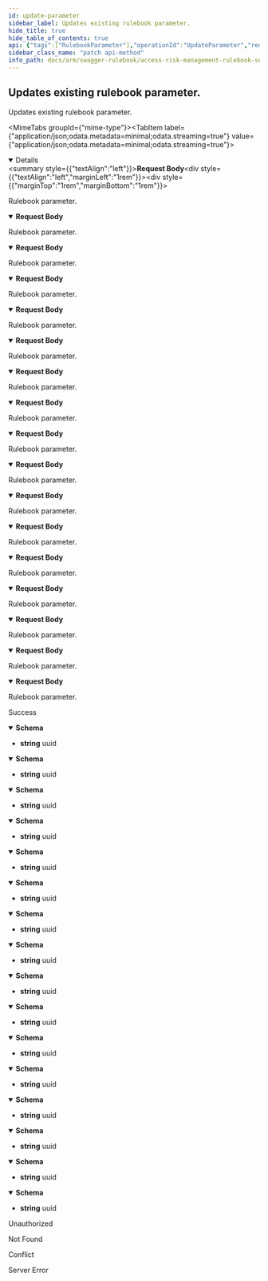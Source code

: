 ```yaml
---
id: update-parameter
sidebar_label: Updates existing rulebook parameter.
hide_title: true
hide_table_of_contents: true
api: {"tags":["RulebookParameter"],"operationId":"UpdateParameter","requestBody":{"content":{"application/json;odata.metadata=minimal;odata.streaming=true":{"schema":{"description":"Represents model for rulebook parameter.","required":["name","description"],"type":"object","properties":{"id":{"format":"uuid","description":"Identifier of the parameter.","type":"string"},"name":{"description":"Name of the parameter.","type":"string"},"description":{"description":"Description of the parameter.","type":"string"},"accountId":{"format":"int32","description":"Identifier of related account. It will be used by service account only.","type":"integer"}}}},"application/json;odata.metadata=minimal;odata.streaming=false":{"schema":{"description":"Represents model for rulebook parameter.","required":["name","description"],"type":"object","properties":{"id":{"format":"uuid","description":"Identifier of the parameter.","type":"string"},"name":{"description":"Name of the parameter.","type":"string"},"description":{"description":"Description of the parameter.","type":"string"},"accountId":{"format":"int32","description":"Identifier of related account. It will be used by service account only.","type":"integer"}}}},"application/json;odata.metadata=minimal":{"schema":{"description":"Represents model for rulebook parameter.","required":["name","description"],"type":"object","properties":{"id":{"format":"uuid","description":"Identifier of the parameter.","type":"string"},"name":{"description":"Name of the parameter.","type":"string"},"description":{"description":"Description of the parameter.","type":"string"},"accountId":{"format":"int32","description":"Identifier of related account. It will be used by service account only.","type":"integer"}}}},"application/json;odata.metadata=full;odata.streaming=true":{"schema":{"description":"Represents model for rulebook parameter.","required":["name","description"],"type":"object","properties":{"id":{"format":"uuid","description":"Identifier of the parameter.","type":"string"},"name":{"description":"Name of the parameter.","type":"string"},"description":{"description":"Description of the parameter.","type":"string"},"accountId":{"format":"int32","description":"Identifier of related account. It will be used by service account only.","type":"integer"}}}},"application/json;odata.metadata=full;odata.streaming=false":{"schema":{"description":"Represents model for rulebook parameter.","required":["name","description"],"type":"object","properties":{"id":{"format":"uuid","description":"Identifier of the parameter.","type":"string"},"name":{"description":"Name of the parameter.","type":"string"},"description":{"description":"Description of the parameter.","type":"string"},"accountId":{"format":"int32","description":"Identifier of related account. It will be used by service account only.","type":"integer"}}}},"application/json;odata.metadata=full":{"schema":{"description":"Represents model for rulebook parameter.","required":["name","description"],"type":"object","properties":{"id":{"format":"uuid","description":"Identifier of the parameter.","type":"string"},"name":{"description":"Name of the parameter.","type":"string"},"description":{"description":"Description of the parameter.","type":"string"},"accountId":{"format":"int32","description":"Identifier of related account. It will be used by service account only.","type":"integer"}}}},"application/json;odata.metadata=none;odata.streaming=true":{"schema":{"description":"Represents model for rulebook parameter.","required":["name","description"],"type":"object","properties":{"id":{"format":"uuid","description":"Identifier of the parameter.","type":"string"},"name":{"description":"Name of the parameter.","type":"string"},"description":{"description":"Description of the parameter.","type":"string"},"accountId":{"format":"int32","description":"Identifier of related account. It will be used by service account only.","type":"integer"}}}},"application/json;odata.metadata=none;odata.streaming=false":{"schema":{"description":"Represents model for rulebook parameter.","required":["name","description"],"type":"object","properties":{"id":{"format":"uuid","description":"Identifier of the parameter.","type":"string"},"name":{"description":"Name of the parameter.","type":"string"},"description":{"description":"Description of the parameter.","type":"string"},"accountId":{"format":"int32","description":"Identifier of related account. It will be used by service account only.","type":"integer"}}}},"application/json;odata.metadata=none":{"schema":{"description":"Represents model for rulebook parameter.","required":["name","description"],"type":"object","properties":{"id":{"format":"uuid","description":"Identifier of the parameter.","type":"string"},"name":{"description":"Name of the parameter.","type":"string"},"description":{"description":"Description of the parameter.","type":"string"},"accountId":{"format":"int32","description":"Identifier of related account. It will be used by service account only.","type":"integer"}}}},"application/json;odata.streaming=true":{"schema":{"description":"Represents model for rulebook parameter.","required":["name","description"],"type":"object","properties":{"id":{"format":"uuid","description":"Identifier of the parameter.","type":"string"},"name":{"description":"Name of the parameter.","type":"string"},"description":{"description":"Description of the parameter.","type":"string"},"accountId":{"format":"int32","description":"Identifier of related account. It will be used by service account only.","type":"integer"}}}},"application/json;odata.streaming=false":{"schema":{"description":"Represents model for rulebook parameter.","required":["name","description"],"type":"object","properties":{"id":{"format":"uuid","description":"Identifier of the parameter.","type":"string"},"name":{"description":"Name of the parameter.","type":"string"},"description":{"description":"Description of the parameter.","type":"string"},"accountId":{"format":"int32","description":"Identifier of related account. It will be used by service account only.","type":"integer"}}}},"application/json":{"schema":{"description":"Represents model for rulebook parameter.","required":["name","description"],"type":"object","properties":{"id":{"format":"uuid","description":"Identifier of the parameter.","type":"string"},"name":{"description":"Name of the parameter.","type":"string"},"description":{"description":"Description of the parameter.","type":"string"},"accountId":{"format":"int32","description":"Identifier of related account. It will be used by service account only.","type":"integer"}}}},"application/xml":{"schema":{"description":"Represents model for rulebook parameter.","required":["name","description"],"type":"object","properties":{"id":{"format":"uuid","description":"Identifier of the parameter.","type":"string"},"name":{"description":"Name of the parameter.","type":"string"},"description":{"description":"Description of the parameter.","type":"string"},"accountId":{"format":"int32","description":"Identifier of related account. It will be used by service account only.","type":"integer"}}}},"application/prs.odatatestxx-odata":{"schema":{"description":"Represents model for rulebook parameter.","required":["name","description"],"type":"object","properties":{"id":{"format":"uuid","description":"Identifier of the parameter.","type":"string"},"name":{"description":"Name of the parameter.","type":"string"},"description":{"description":"Description of the parameter.","type":"string"},"accountId":{"format":"int32","description":"Identifier of related account. It will be used by service account only.","type":"integer"}}}},"application/json-patch+json":{"schema":{"description":"Represents model for rulebook parameter.","required":["name","description"],"type":"object","properties":{"id":{"format":"uuid","description":"Identifier of the parameter.","type":"string"},"name":{"description":"Name of the parameter.","type":"string"},"description":{"description":"Description of the parameter.","type":"string"},"accountId":{"format":"int32","description":"Identifier of related account. It will be used by service account only.","type":"integer"}}}},"text/json":{"schema":{"description":"Represents model for rulebook parameter.","required":["name","description"],"type":"object","properties":{"id":{"format":"uuid","description":"Identifier of the parameter.","type":"string"},"name":{"description":"Name of the parameter.","type":"string"},"description":{"description":"Description of the parameter.","type":"string"},"accountId":{"format":"int32","description":"Identifier of related account. It will be used by service account only.","type":"integer"}}}},"application/*+json":{"schema":{"description":"Represents model for rulebook parameter.","required":["name","description"],"type":"object","properties":{"id":{"format":"uuid","description":"Identifier of the parameter.","type":"string"},"name":{"description":"Name of the parameter.","type":"string"},"description":{"description":"Description of the parameter.","type":"string"},"accountId":{"format":"int32","description":"Identifier of related account. It will be used by service account only.","type":"integer"}}}}},"description":"Rulebook parameter."},"responses":{"200":{"description":"Success","content":{"application/json;odata.metadata=minimal;odata.streaming=true":{"schema":{"format":"uuid","type":"string"}},"application/json;odata.metadata=minimal;odata.streaming=false":{"schema":{"format":"uuid","type":"string"}},"application/json;odata.metadata=minimal":{"schema":{"format":"uuid","type":"string"}},"application/json;odata.metadata=full;odata.streaming=true":{"schema":{"format":"uuid","type":"string"}},"application/json;odata.metadata=full;odata.streaming=false":{"schema":{"format":"uuid","type":"string"}},"application/json;odata.metadata=full":{"schema":{"format":"uuid","type":"string"}},"application/json;odata.metadata=none;odata.streaming=true":{"schema":{"format":"uuid","type":"string"}},"application/json;odata.metadata=none;odata.streaming=false":{"schema":{"format":"uuid","type":"string"}},"application/json;odata.metadata=none":{"schema":{"format":"uuid","type":"string"}},"application/json;odata.streaming=true":{"schema":{"format":"uuid","type":"string"}},"application/json;odata.streaming=false":{"schema":{"format":"uuid","type":"string"}},"application/json":{"schema":{"format":"uuid","type":"string"}},"application/xml":{"schema":{"format":"uuid","type":"string"}},"application/prs.odatatestxx-odata":{"schema":{"format":"uuid","type":"string"}},"text/plain":{"schema":{"format":"uuid","type":"string"}},"text/json":{"schema":{"format":"uuid","type":"string"}}}},"401":{"description":"Unauthorized"},"404":{"description":"Not Found"},"409":{"description":"Conflict"},"500":{"description":"Server Error"}},"description":"Updates existing rulebook parameter.","method":"patch","path":"/api/rulebookparameters","jsonRequestBodyExample":{"id":"3fa85f64-5717-4562-b3fc-2c963f66afa6","name":"string","description":"string","accountId":0},"info":{"version":"v1","title":"Access Risk Management Rulebook Services"},"postman":{"name":"Updates existing rulebook parameter.","description":{"type":"text/plain"},"url":{"path":["api","rulebookparameters"],"host":["{{baseUrl}}"],"query":[],"variable":[]},"header":[{"key":"Content-Type","value":"application/json"},{"key":"Accept","value":"application/json;odata.metadata=minimal;odata.streaming=true"}],"method":"PATCH","body":{"mode":"raw","raw":"\"\"","options":{"raw":{"language":"json"}}}}}
sidebar_class_name: "patch api-method"
info_path: docs/arm/swagger-rulebook/access-risk-management-rulebook-services
---
```



## Updates existing rulebook parameter.



Updates existing rulebook parameter.

<MimeTabs groupId={"mime-type"}><TabItem label={"application/json;odata.metadata=minimal;odata.streaming=true"} value={"application/json;odata.metadata=minimal;odata.streaming=true"}><details style={{}} data-collapsed={false} open={true}><summary style={{"textAlign":"left"}}><strong>Request Body</strong></summary><div style={{"textAlign":"left","marginLeft":"1rem"}}><div style={{"marginTop":"1rem","marginBottom":"1rem"}}>

Rulebook parameter.

</div></div><ul style={{"marginLeft":"1rem"}}><SchemaItem collapsible={false} name={"id"} required={false} schemaDescription={"Identifier of the parameter."} schemaName={"uuid"} qualifierMessage={undefined} defaultValue={undefined}></SchemaItem><SchemaItem collapsible={false} name={"name"} required={true} schemaDescription={"Name of the parameter."} schemaName={"string"} qualifierMessage={undefined} defaultValue={undefined}></SchemaItem><SchemaItem collapsible={false} name={"description"} required={true} schemaDescription={"Description of the parameter."} schemaName={"string"} qualifierMessage={undefined} defaultValue={undefined}></SchemaItem><SchemaItem collapsible={false} name={"accountId"} required={false} schemaDescription={"Identifier of related account. It will be used by service account only."} schemaName={"int32"} qualifierMessage={undefined} defaultValue={undefined}></SchemaItem></ul></details></TabItem><TabItem label={"application/json;odata.metadata=minimal;odata.streaming=false"} value={"application/json;odata.metadata=minimal;odata.streaming=false"}><details style={{}} data-collapsed={false} open={true}><summary style={{"textAlign":"left"}}><strong>Request Body</strong></summary><div style={{"textAlign":"left","marginLeft":"1rem"}}><div style={{"marginTop":"1rem","marginBottom":"1rem"}}>

Rulebook parameter.

</div></div><ul style={{"marginLeft":"1rem"}}><SchemaItem collapsible={false} name={"id"} required={false} schemaDescription={"Identifier of the parameter."} schemaName={"uuid"} qualifierMessage={undefined} defaultValue={undefined}></SchemaItem><SchemaItem collapsible={false} name={"name"} required={true} schemaDescription={"Name of the parameter."} schemaName={"string"} qualifierMessage={undefined} defaultValue={undefined}></SchemaItem><SchemaItem collapsible={false} name={"description"} required={true} schemaDescription={"Description of the parameter."} schemaName={"string"} qualifierMessage={undefined} defaultValue={undefined}></SchemaItem><SchemaItem collapsible={false} name={"accountId"} required={false} schemaDescription={"Identifier of related account. It will be used by service account only."} schemaName={"int32"} qualifierMessage={undefined} defaultValue={undefined}></SchemaItem></ul></details></TabItem><TabItem label={"application/json;odata.metadata=minimal"} value={"application/json;odata.metadata=minimal"}><details style={{}} data-collapsed={false} open={true}><summary style={{"textAlign":"left"}}><strong>Request Body</strong></summary><div style={{"textAlign":"left","marginLeft":"1rem"}}><div style={{"marginTop":"1rem","marginBottom":"1rem"}}>

Rulebook parameter.

</div></div><ul style={{"marginLeft":"1rem"}}><SchemaItem collapsible={false} name={"id"} required={false} schemaDescription={"Identifier of the parameter."} schemaName={"uuid"} qualifierMessage={undefined} defaultValue={undefined}></SchemaItem><SchemaItem collapsible={false} name={"name"} required={true} schemaDescription={"Name of the parameter."} schemaName={"string"} qualifierMessage={undefined} defaultValue={undefined}></SchemaItem><SchemaItem collapsible={false} name={"description"} required={true} schemaDescription={"Description of the parameter."} schemaName={"string"} qualifierMessage={undefined} defaultValue={undefined}></SchemaItem><SchemaItem collapsible={false} name={"accountId"} required={false} schemaDescription={"Identifier of related account. It will be used by service account only."} schemaName={"int32"} qualifierMessage={undefined} defaultValue={undefined}></SchemaItem></ul></details></TabItem><TabItem label={"application/json;odata.metadata=full;odata.streaming=true"} value={"application/json;odata.metadata=full;odata.streaming=true"}><details style={{}} data-collapsed={false} open={true}><summary style={{"textAlign":"left"}}><strong>Request Body</strong></summary><div style={{"textAlign":"left","marginLeft":"1rem"}}><div style={{"marginTop":"1rem","marginBottom":"1rem"}}>

Rulebook parameter.

</div></div><ul style={{"marginLeft":"1rem"}}><SchemaItem collapsible={false} name={"id"} required={false} schemaDescription={"Identifier of the parameter."} schemaName={"uuid"} qualifierMessage={undefined} defaultValue={undefined}></SchemaItem><SchemaItem collapsible={false} name={"name"} required={true} schemaDescription={"Name of the parameter."} schemaName={"string"} qualifierMessage={undefined} defaultValue={undefined}></SchemaItem><SchemaItem collapsible={false} name={"description"} required={true} schemaDescription={"Description of the parameter."} schemaName={"string"} qualifierMessage={undefined} defaultValue={undefined}></SchemaItem><SchemaItem collapsible={false} name={"accountId"} required={false} schemaDescription={"Identifier of related account. It will be used by service account only."} schemaName={"int32"} qualifierMessage={undefined} defaultValue={undefined}></SchemaItem></ul></details></TabItem><TabItem label={"application/json;odata.metadata=full;odata.streaming=false"} value={"application/json;odata.metadata=full;odata.streaming=false"}><details style={{}} data-collapsed={false} open={true}><summary style={{"textAlign":"left"}}><strong>Request Body</strong></summary><div style={{"textAlign":"left","marginLeft":"1rem"}}><div style={{"marginTop":"1rem","marginBottom":"1rem"}}>

Rulebook parameter.

</div></div><ul style={{"marginLeft":"1rem"}}><SchemaItem collapsible={false} name={"id"} required={false} schemaDescription={"Identifier of the parameter."} schemaName={"uuid"} qualifierMessage={undefined} defaultValue={undefined}></SchemaItem><SchemaItem collapsible={false} name={"name"} required={true} schemaDescription={"Name of the parameter."} schemaName={"string"} qualifierMessage={undefined} defaultValue={undefined}></SchemaItem><SchemaItem collapsible={false} name={"description"} required={true} schemaDescription={"Description of the parameter."} schemaName={"string"} qualifierMessage={undefined} defaultValue={undefined}></SchemaItem><SchemaItem collapsible={false} name={"accountId"} required={false} schemaDescription={"Identifier of related account. It will be used by service account only."} schemaName={"int32"} qualifierMessage={undefined} defaultValue={undefined}></SchemaItem></ul></details></TabItem><TabItem label={"application/json;odata.metadata=full"} value={"application/json;odata.metadata=full"}><details style={{}} data-collapsed={false} open={true}><summary style={{"textAlign":"left"}}><strong>Request Body</strong></summary><div style={{"textAlign":"left","marginLeft":"1rem"}}><div style={{"marginTop":"1rem","marginBottom":"1rem"}}>

Rulebook parameter.

</div></div><ul style={{"marginLeft":"1rem"}}><SchemaItem collapsible={false} name={"id"} required={false} schemaDescription={"Identifier of the parameter."} schemaName={"uuid"} qualifierMessage={undefined} defaultValue={undefined}></SchemaItem><SchemaItem collapsible={false} name={"name"} required={true} schemaDescription={"Name of the parameter."} schemaName={"string"} qualifierMessage={undefined} defaultValue={undefined}></SchemaItem><SchemaItem collapsible={false} name={"description"} required={true} schemaDescription={"Description of the parameter."} schemaName={"string"} qualifierMessage={undefined} defaultValue={undefined}></SchemaItem><SchemaItem collapsible={false} name={"accountId"} required={false} schemaDescription={"Identifier of related account. It will be used by service account only."} schemaName={"int32"} qualifierMessage={undefined} defaultValue={undefined}></SchemaItem></ul></details></TabItem><TabItem label={"application/json;odata.metadata=none;odata.streaming=true"} value={"application/json;odata.metadata=none;odata.streaming=true"}><details style={{}} data-collapsed={false} open={true}><summary style={{"textAlign":"left"}}><strong>Request Body</strong></summary><div style={{"textAlign":"left","marginLeft":"1rem"}}><div style={{"marginTop":"1rem","marginBottom":"1rem"}}>

Rulebook parameter.

</div></div><ul style={{"marginLeft":"1rem"}}><SchemaItem collapsible={false} name={"id"} required={false} schemaDescription={"Identifier of the parameter."} schemaName={"uuid"} qualifierMessage={undefined} defaultValue={undefined}></SchemaItem><SchemaItem collapsible={false} name={"name"} required={true} schemaDescription={"Name of the parameter."} schemaName={"string"} qualifierMessage={undefined} defaultValue={undefined}></SchemaItem><SchemaItem collapsible={false} name={"description"} required={true} schemaDescription={"Description of the parameter."} schemaName={"string"} qualifierMessage={undefined} defaultValue={undefined}></SchemaItem><SchemaItem collapsible={false} name={"accountId"} required={false} schemaDescription={"Identifier of related account. It will be used by service account only."} schemaName={"int32"} qualifierMessage={undefined} defaultValue={undefined}></SchemaItem></ul></details></TabItem><TabItem label={"application/json;odata.metadata=none;odata.streaming=false"} value={"application/json;odata.metadata=none;odata.streaming=false"}><details style={{}} data-collapsed={false} open={true}><summary style={{"textAlign":"left"}}><strong>Request Body</strong></summary><div style={{"textAlign":"left","marginLeft":"1rem"}}><div style={{"marginTop":"1rem","marginBottom":"1rem"}}>

Rulebook parameter.

</div></div><ul style={{"marginLeft":"1rem"}}><SchemaItem collapsible={false} name={"id"} required={false} schemaDescription={"Identifier of the parameter."} schemaName={"uuid"} qualifierMessage={undefined} defaultValue={undefined}></SchemaItem><SchemaItem collapsible={false} name={"name"} required={true} schemaDescription={"Name of the parameter."} schemaName={"string"} qualifierMessage={undefined} defaultValue={undefined}></SchemaItem><SchemaItem collapsible={false} name={"description"} required={true} schemaDescription={"Description of the parameter."} schemaName={"string"} qualifierMessage={undefined} defaultValue={undefined}></SchemaItem><SchemaItem collapsible={false} name={"accountId"} required={false} schemaDescription={"Identifier of related account. It will be used by service account only."} schemaName={"int32"} qualifierMessage={undefined} defaultValue={undefined}></SchemaItem></ul></details></TabItem><TabItem label={"application/json;odata.metadata=none"} value={"application/json;odata.metadata=none"}><details style={{}} data-collapsed={false} open={true}><summary style={{"textAlign":"left"}}><strong>Request Body</strong></summary><div style={{"textAlign":"left","marginLeft":"1rem"}}><div style={{"marginTop":"1rem","marginBottom":"1rem"}}>

Rulebook parameter.

</div></div><ul style={{"marginLeft":"1rem"}}><SchemaItem collapsible={false} name={"id"} required={false} schemaDescription={"Identifier of the parameter."} schemaName={"uuid"} qualifierMessage={undefined} defaultValue={undefined}></SchemaItem><SchemaItem collapsible={false} name={"name"} required={true} schemaDescription={"Name of the parameter."} schemaName={"string"} qualifierMessage={undefined} defaultValue={undefined}></SchemaItem><SchemaItem collapsible={false} name={"description"} required={true} schemaDescription={"Description of the parameter."} schemaName={"string"} qualifierMessage={undefined} defaultValue={undefined}></SchemaItem><SchemaItem collapsible={false} name={"accountId"} required={false} schemaDescription={"Identifier of related account. It will be used by service account only."} schemaName={"int32"} qualifierMessage={undefined} defaultValue={undefined}></SchemaItem></ul></details></TabItem><TabItem label={"application/json;odata.streaming=true"} value={"application/json;odata.streaming=true"}><details style={{}} data-collapsed={false} open={true}><summary style={{"textAlign":"left"}}><strong>Request Body</strong></summary><div style={{"textAlign":"left","marginLeft":"1rem"}}><div style={{"marginTop":"1rem","marginBottom":"1rem"}}>

Rulebook parameter.

</div></div><ul style={{"marginLeft":"1rem"}}><SchemaItem collapsible={false} name={"id"} required={false} schemaDescription={"Identifier of the parameter."} schemaName={"uuid"} qualifierMessage={undefined} defaultValue={undefined}></SchemaItem><SchemaItem collapsible={false} name={"name"} required={true} schemaDescription={"Name of the parameter."} schemaName={"string"} qualifierMessage={undefined} defaultValue={undefined}></SchemaItem><SchemaItem collapsible={false} name={"description"} required={true} schemaDescription={"Description of the parameter."} schemaName={"string"} qualifierMessage={undefined} defaultValue={undefined}></SchemaItem><SchemaItem collapsible={false} name={"accountId"} required={false} schemaDescription={"Identifier of related account. It will be used by service account only."} schemaName={"int32"} qualifierMessage={undefined} defaultValue={undefined}></SchemaItem></ul></details></TabItem><TabItem label={"application/json;odata.streaming=false"} value={"application/json;odata.streaming=false"}><details style={{}} data-collapsed={false} open={true}><summary style={{"textAlign":"left"}}><strong>Request Body</strong></summary><div style={{"textAlign":"left","marginLeft":"1rem"}}><div style={{"marginTop":"1rem","marginBottom":"1rem"}}>

Rulebook parameter.

</div></div><ul style={{"marginLeft":"1rem"}}><SchemaItem collapsible={false} name={"id"} required={false} schemaDescription={"Identifier of the parameter."} schemaName={"uuid"} qualifierMessage={undefined} defaultValue={undefined}></SchemaItem><SchemaItem collapsible={false} name={"name"} required={true} schemaDescription={"Name of the parameter."} schemaName={"string"} qualifierMessage={undefined} defaultValue={undefined}></SchemaItem><SchemaItem collapsible={false} name={"description"} required={true} schemaDescription={"Description of the parameter."} schemaName={"string"} qualifierMessage={undefined} defaultValue={undefined}></SchemaItem><SchemaItem collapsible={false} name={"accountId"} required={false} schemaDescription={"Identifier of related account. It will be used by service account only."} schemaName={"int32"} qualifierMessage={undefined} defaultValue={undefined}></SchemaItem></ul></details></TabItem><TabItem label={"application/json"} value={"application/json"}><details style={{}} data-collapsed={false} open={true}><summary style={{"textAlign":"left"}}><strong>Request Body</strong></summary><div style={{"textAlign":"left","marginLeft":"1rem"}}><div style={{"marginTop":"1rem","marginBottom":"1rem"}}>

Rulebook parameter.

</div></div><ul style={{"marginLeft":"1rem"}}><SchemaItem collapsible={false} name={"id"} required={false} schemaDescription={"Identifier of the parameter."} schemaName={"uuid"} qualifierMessage={undefined} defaultValue={undefined}></SchemaItem><SchemaItem collapsible={false} name={"name"} required={true} schemaDescription={"Name of the parameter."} schemaName={"string"} qualifierMessage={undefined} defaultValue={undefined}></SchemaItem><SchemaItem collapsible={false} name={"description"} required={true} schemaDescription={"Description of the parameter."} schemaName={"string"} qualifierMessage={undefined} defaultValue={undefined}></SchemaItem><SchemaItem collapsible={false} name={"accountId"} required={false} schemaDescription={"Identifier of related account. It will be used by service account only."} schemaName={"int32"} qualifierMessage={undefined} defaultValue={undefined}></SchemaItem></ul></details></TabItem><TabItem label={"application/xml"} value={"application/xml"}><details style={{}} data-collapsed={false} open={true}><summary style={{"textAlign":"left"}}><strong>Request Body</strong></summary><div style={{"textAlign":"left","marginLeft":"1rem"}}><div style={{"marginTop":"1rem","marginBottom":"1rem"}}>

Rulebook parameter.

</div></div><ul style={{"marginLeft":"1rem"}}><SchemaItem collapsible={false} name={"id"} required={false} schemaDescription={"Identifier of the parameter."} schemaName={"uuid"} qualifierMessage={undefined} defaultValue={undefined}></SchemaItem><SchemaItem collapsible={false} name={"name"} required={true} schemaDescription={"Name of the parameter."} schemaName={"string"} qualifierMessage={undefined} defaultValue={undefined}></SchemaItem><SchemaItem collapsible={false} name={"description"} required={true} schemaDescription={"Description of the parameter."} schemaName={"string"} qualifierMessage={undefined} defaultValue={undefined}></SchemaItem><SchemaItem collapsible={false} name={"accountId"} required={false} schemaDescription={"Identifier of related account. It will be used by service account only."} schemaName={"int32"} qualifierMessage={undefined} defaultValue={undefined}></SchemaItem></ul></details></TabItem><TabItem label={"application/prs.odatatestxx-odata"} value={"application/prs.odatatestxx-odata"}><details style={{}} data-collapsed={false} open={true}><summary style={{"textAlign":"left"}}><strong>Request Body</strong></summary><div style={{"textAlign":"left","marginLeft":"1rem"}}><div style={{"marginTop":"1rem","marginBottom":"1rem"}}>

Rulebook parameter.

</div></div><ul style={{"marginLeft":"1rem"}}><SchemaItem collapsible={false} name={"id"} required={false} schemaDescription={"Identifier of the parameter."} schemaName={"uuid"} qualifierMessage={undefined} defaultValue={undefined}></SchemaItem><SchemaItem collapsible={false} name={"name"} required={true} schemaDescription={"Name of the parameter."} schemaName={"string"} qualifierMessage={undefined} defaultValue={undefined}></SchemaItem><SchemaItem collapsible={false} name={"description"} required={true} schemaDescription={"Description of the parameter."} schemaName={"string"} qualifierMessage={undefined} defaultValue={undefined}></SchemaItem><SchemaItem collapsible={false} name={"accountId"} required={false} schemaDescription={"Identifier of related account. It will be used by service account only."} schemaName={"int32"} qualifierMessage={undefined} defaultValue={undefined}></SchemaItem></ul></details></TabItem><TabItem label={"application/json-patch+json"} value={"application/json-patch+json"}><details style={{}} data-collapsed={false} open={true}><summary style={{"textAlign":"left"}}><strong>Request Body</strong></summary><div style={{"textAlign":"left","marginLeft":"1rem"}}><div style={{"marginTop":"1rem","marginBottom":"1rem"}}>

Rulebook parameter.

</div></div><ul style={{"marginLeft":"1rem"}}><SchemaItem collapsible={false} name={"id"} required={false} schemaDescription={"Identifier of the parameter."} schemaName={"uuid"} qualifierMessage={undefined} defaultValue={undefined}></SchemaItem><SchemaItem collapsible={false} name={"name"} required={true} schemaDescription={"Name of the parameter."} schemaName={"string"} qualifierMessage={undefined} defaultValue={undefined}></SchemaItem><SchemaItem collapsible={false} name={"description"} required={true} schemaDescription={"Description of the parameter."} schemaName={"string"} qualifierMessage={undefined} defaultValue={undefined}></SchemaItem><SchemaItem collapsible={false} name={"accountId"} required={false} schemaDescription={"Identifier of related account. It will be used by service account only."} schemaName={"int32"} qualifierMessage={undefined} defaultValue={undefined}></SchemaItem></ul></details></TabItem><TabItem label={"text/json"} value={"text/json"}><details style={{}} data-collapsed={false} open={true}><summary style={{"textAlign":"left"}}><strong>Request Body</strong></summary><div style={{"textAlign":"left","marginLeft":"1rem"}}><div style={{"marginTop":"1rem","marginBottom":"1rem"}}>

Rulebook parameter.

</div></div><ul style={{"marginLeft":"1rem"}}><SchemaItem collapsible={false} name={"id"} required={false} schemaDescription={"Identifier of the parameter."} schemaName={"uuid"} qualifierMessage={undefined} defaultValue={undefined}></SchemaItem><SchemaItem collapsible={false} name={"name"} required={true} schemaDescription={"Name of the parameter."} schemaName={"string"} qualifierMessage={undefined} defaultValue={undefined}></SchemaItem><SchemaItem collapsible={false} name={"description"} required={true} schemaDescription={"Description of the parameter."} schemaName={"string"} qualifierMessage={undefined} defaultValue={undefined}></SchemaItem><SchemaItem collapsible={false} name={"accountId"} required={false} schemaDescription={"Identifier of related account. It will be used by service account only."} schemaName={"int32"} qualifierMessage={undefined} defaultValue={undefined}></SchemaItem></ul></details></TabItem><TabItem label={"application/*+json"} value={"application/*+json"}><details style={{}} data-collapsed={false} open={true}><summary style={{"textAlign":"left"}}><strong>Request Body</strong></summary><div style={{"textAlign":"left","marginLeft":"1rem"}}><div style={{"marginTop":"1rem","marginBottom":"1rem"}}>

Rulebook parameter.

</div></div><ul style={{"marginLeft":"1rem"}}><SchemaItem collapsible={false} name={"id"} required={false} schemaDescription={"Identifier of the parameter."} schemaName={"uuid"} qualifierMessage={undefined} defaultValue={undefined}></SchemaItem><SchemaItem collapsible={false} name={"name"} required={true} schemaDescription={"Name of the parameter."} schemaName={"string"} qualifierMessage={undefined} defaultValue={undefined}></SchemaItem><SchemaItem collapsible={false} name={"description"} required={true} schemaDescription={"Description of the parameter."} schemaName={"string"} qualifierMessage={undefined} defaultValue={undefined}></SchemaItem><SchemaItem collapsible={false} name={"accountId"} required={false} schemaDescription={"Identifier of related account. It will be used by service account only."} schemaName={"int32"} qualifierMessage={undefined} defaultValue={undefined}></SchemaItem></ul></details></TabItem></MimeTabs><div><ApiTabs><TabItem label={"200"} value={"200"}><div>

Success

</div><div><MimeTabs groupId={"mime-type"}><TabItem label={"application/json;odata.metadata=minimal;odata.streaming=true"} value={"application/json;odata.metadata=minimal;odata.streaming=true"}><SchemaTabs groupId={"schema-tabs"}><TabItem label={"Schema"} value={"Schema"}><details style={{}} data-collapsed={false} open={true}><summary style={{"textAlign":"left"}}><strong>Schema</strong></summary><div style={{"textAlign":"left","marginLeft":"1rem"}}></div><ul style={{"marginLeft":"1rem"}}><li><div><strong>string</strong><span style={{"opacity":"0.6"}}> uuid</span></div></li></ul></details></TabItem></SchemaTabs></TabItem><TabItem label={"application/json;odata.metadata=minimal;odata.streaming=false"} value={"application/json;odata.metadata=minimal;odata.streaming=false"}><SchemaTabs groupId={"schema-tabs"}><TabItem label={"Schema"} value={"Schema"}><details style={{}} data-collapsed={false} open={true}><summary style={{"textAlign":"left"}}><strong>Schema</strong></summary><div style={{"textAlign":"left","marginLeft":"1rem"}}></div><ul style={{"marginLeft":"1rem"}}><li><div><strong>string</strong><span style={{"opacity":"0.6"}}> uuid</span></div></li></ul></details></TabItem></SchemaTabs></TabItem><TabItem label={"application/json;odata.metadata=minimal"} value={"application/json;odata.metadata=minimal"}><SchemaTabs groupId={"schema-tabs"}><TabItem label={"Schema"} value={"Schema"}><details style={{}} data-collapsed={false} open={true}><summary style={{"textAlign":"left"}}><strong>Schema</strong></summary><div style={{"textAlign":"left","marginLeft":"1rem"}}></div><ul style={{"marginLeft":"1rem"}}><li><div><strong>string</strong><span style={{"opacity":"0.6"}}> uuid</span></div></li></ul></details></TabItem></SchemaTabs></TabItem><TabItem label={"application/json;odata.metadata=full;odata.streaming=true"} value={"application/json;odata.metadata=full;odata.streaming=true"}><SchemaTabs groupId={"schema-tabs"}><TabItem label={"Schema"} value={"Schema"}><details style={{}} data-collapsed={false} open={true}><summary style={{"textAlign":"left"}}><strong>Schema</strong></summary><div style={{"textAlign":"left","marginLeft":"1rem"}}></div><ul style={{"marginLeft":"1rem"}}><li><div><strong>string</strong><span style={{"opacity":"0.6"}}> uuid</span></div></li></ul></details></TabItem></SchemaTabs></TabItem><TabItem label={"application/json;odata.metadata=full;odata.streaming=false"} value={"application/json;odata.metadata=full;odata.streaming=false"}><SchemaTabs groupId={"schema-tabs"}><TabItem label={"Schema"} value={"Schema"}><details style={{}} data-collapsed={false} open={true}><summary style={{"textAlign":"left"}}><strong>Schema</strong></summary><div style={{"textAlign":"left","marginLeft":"1rem"}}></div><ul style={{"marginLeft":"1rem"}}><li><div><strong>string</strong><span style={{"opacity":"0.6"}}> uuid</span></div></li></ul></details></TabItem></SchemaTabs></TabItem><TabItem label={"application/json;odata.metadata=full"} value={"application/json;odata.metadata=full"}><SchemaTabs groupId={"schema-tabs"}><TabItem label={"Schema"} value={"Schema"}><details style={{}} data-collapsed={false} open={true}><summary style={{"textAlign":"left"}}><strong>Schema</strong></summary><div style={{"textAlign":"left","marginLeft":"1rem"}}></div><ul style={{"marginLeft":"1rem"}}><li><div><strong>string</strong><span style={{"opacity":"0.6"}}> uuid</span></div></li></ul></details></TabItem></SchemaTabs></TabItem><TabItem label={"application/json;odata.metadata=none;odata.streaming=true"} value={"application/json;odata.metadata=none;odata.streaming=true"}><SchemaTabs groupId={"schema-tabs"}><TabItem label={"Schema"} value={"Schema"}><details style={{}} data-collapsed={false} open={true}><summary style={{"textAlign":"left"}}><strong>Schema</strong></summary><div style={{"textAlign":"left","marginLeft":"1rem"}}></div><ul style={{"marginLeft":"1rem"}}><li><div><strong>string</strong><span style={{"opacity":"0.6"}}> uuid</span></div></li></ul></details></TabItem></SchemaTabs></TabItem><TabItem label={"application/json;odata.metadata=none;odata.streaming=false"} value={"application/json;odata.metadata=none;odata.streaming=false"}><SchemaTabs groupId={"schema-tabs"}><TabItem label={"Schema"} value={"Schema"}><details style={{}} data-collapsed={false} open={true}><summary style={{"textAlign":"left"}}><strong>Schema</strong></summary><div style={{"textAlign":"left","marginLeft":"1rem"}}></div><ul style={{"marginLeft":"1rem"}}><li><div><strong>string</strong><span style={{"opacity":"0.6"}}> uuid</span></div></li></ul></details></TabItem></SchemaTabs></TabItem><TabItem label={"application/json;odata.metadata=none"} value={"application/json;odata.metadata=none"}><SchemaTabs groupId={"schema-tabs"}><TabItem label={"Schema"} value={"Schema"}><details style={{}} data-collapsed={false} open={true}><summary style={{"textAlign":"left"}}><strong>Schema</strong></summary><div style={{"textAlign":"left","marginLeft":"1rem"}}></div><ul style={{"marginLeft":"1rem"}}><li><div><strong>string</strong><span style={{"opacity":"0.6"}}> uuid</span></div></li></ul></details></TabItem></SchemaTabs></TabItem><TabItem label={"application/json;odata.streaming=true"} value={"application/json;odata.streaming=true"}><SchemaTabs groupId={"schema-tabs"}><TabItem label={"Schema"} value={"Schema"}><details style={{}} data-collapsed={false} open={true}><summary style={{"textAlign":"left"}}><strong>Schema</strong></summary><div style={{"textAlign":"left","marginLeft":"1rem"}}></div><ul style={{"marginLeft":"1rem"}}><li><div><strong>string</strong><span style={{"opacity":"0.6"}}> uuid</span></div></li></ul></details></TabItem></SchemaTabs></TabItem><TabItem label={"application/json;odata.streaming=false"} value={"application/json;odata.streaming=false"}><SchemaTabs groupId={"schema-tabs"}><TabItem label={"Schema"} value={"Schema"}><details style={{}} data-collapsed={false} open={true}><summary style={{"textAlign":"left"}}><strong>Schema</strong></summary><div style={{"textAlign":"left","marginLeft":"1rem"}}></div><ul style={{"marginLeft":"1rem"}}><li><div><strong>string</strong><span style={{"opacity":"0.6"}}> uuid</span></div></li></ul></details></TabItem></SchemaTabs></TabItem><TabItem label={"application/json"} value={"application/json"}><SchemaTabs groupId={"schema-tabs"}><TabItem label={"Schema"} value={"Schema"}><details style={{}} data-collapsed={false} open={true}><summary style={{"textAlign":"left"}}><strong>Schema</strong></summary><div style={{"textAlign":"left","marginLeft":"1rem"}}></div><ul style={{"marginLeft":"1rem"}}><li><div><strong>string</strong><span style={{"opacity":"0.6"}}> uuid</span></div></li></ul></details></TabItem></SchemaTabs></TabItem><TabItem label={"application/xml"} value={"application/xml"}><SchemaTabs groupId={"schema-tabs"}><TabItem label={"Schema"} value={"Schema"}><details style={{}} data-collapsed={false} open={true}><summary style={{"textAlign":"left"}}><strong>Schema</strong></summary><div style={{"textAlign":"left","marginLeft":"1rem"}}></div><ul style={{"marginLeft":"1rem"}}><li><div><strong>string</strong><span style={{"opacity":"0.6"}}> uuid</span></div></li></ul></details></TabItem></SchemaTabs></TabItem><TabItem label={"application/prs.odatatestxx-odata"} value={"application/prs.odatatestxx-odata"}><SchemaTabs groupId={"schema-tabs"}><TabItem label={"Schema"} value={"Schema"}><details style={{}} data-collapsed={false} open={true}><summary style={{"textAlign":"left"}}><strong>Schema</strong></summary><div style={{"textAlign":"left","marginLeft":"1rem"}}></div><ul style={{"marginLeft":"1rem"}}><li><div><strong>string</strong><span style={{"opacity":"0.6"}}> uuid</span></div></li></ul></details></TabItem></SchemaTabs></TabItem><TabItem label={"text/plain"} value={"text/plain"}><SchemaTabs groupId={"schema-tabs"}><TabItem label={"Schema"} value={"Schema"}><details style={{}} data-collapsed={false} open={true}><summary style={{"textAlign":"left"}}><strong>Schema</strong></summary><div style={{"textAlign":"left","marginLeft":"1rem"}}></div><ul style={{"marginLeft":"1rem"}}><li><div><strong>string</strong><span style={{"opacity":"0.6"}}> uuid</span></div></li></ul></details></TabItem></SchemaTabs></TabItem><TabItem label={"text/json"} value={"text/json"}><SchemaTabs groupId={"schema-tabs"}><TabItem label={"Schema"} value={"Schema"}><details style={{}} data-collapsed={false} open={true}><summary style={{"textAlign":"left"}}><strong>Schema</strong></summary><div style={{"textAlign":"left","marginLeft":"1rem"}}></div><ul style={{"marginLeft":"1rem"}}><li><div><strong>string</strong><span style={{"opacity":"0.6"}}> uuid</span></div></li></ul></details></TabItem></SchemaTabs></TabItem></MimeTabs></div></TabItem><TabItem label={"401"} value={"401"}><div>

Unauthorized

</div><div></div></TabItem><TabItem label={"404"} value={"404"}><div>

Not Found

</div><div></div></TabItem><TabItem label={"409"} value={"409"}><div>

Conflict

</div><div></div></TabItem><TabItem label={"500"} value={"500"}><div>

Server Error

</div><div></div></TabItem></ApiTabs></div>
      